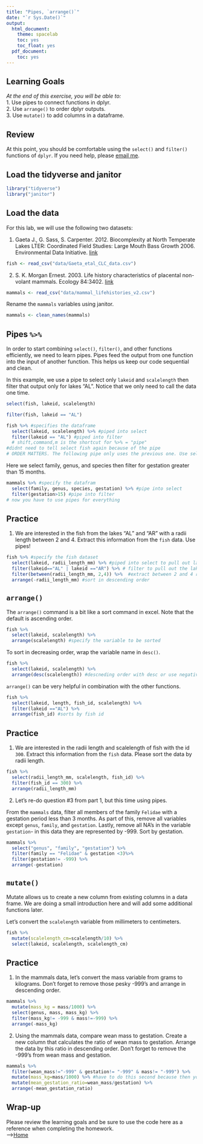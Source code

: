 ```yaml
---
title: "Pipes, `arrange()`"
date: "`r Sys.Date()`"
output:
  html_document:
    theme: spacelab
    toc: yes
    toc_float: yes
  pdf_document:
    toc: yes
---
```


## Learning Goals
*At the end of this exercise, you will be able to:*    
1. Use pipes to connect functions in dplyr.  
2. Use `arrange()` to order dplyr outputs.  
3. Use `mutate()` to add columns in a dataframe.  

## Review
At this point, you should be comfortable using the `select()` and `filter()` functions of `dplyr`. If you need help, please [email me](mailto: jmledford@ucdavis.edu).  

## Load the tidyverse and janitor
```r
library("tidyverse")
library("janitor")
```

## Load the data
For this lab, we will use the following two datasets:  

1. Gaeta J., G. Sass, S. Carpenter. 2012. Biocomplexity at North Temperate Lakes LTER: Coordinated Field Studies: Large Mouth Bass Growth 2006. Environmental Data Initiative.   [link](https://portal.edirepository.org/nis/mapbrowse?scope=knb-lter-ntl&identifier=267)  
```r
fish <- read_csv("data/Gaeta_etal_CLC_data.csv")
```

2. S. K. Morgan Ernest. 2003. Life history characteristics of placental non-volant mammals. Ecology 84:3402.   [link](http://esapubs.org/archive/ecol/E084/093/)  
```r
mammals <- read_csv("data/mammal_lifehistories_v2.csv")
```

Rename the `mammals` variables using janitor.  
```r
mammals <- clean_names(mammals)
```

## Pipes `%>%` 
In order to start combining `select()`, `filter()`, and other functions efficiently, we need to learn pipes. Pipes feed the output from one function into the input of another function. This helps us keep our code sequential and clean.  

In this example, we use a pipe to select only `lakeid` and `scalelength` then filter that output only for lakes "AL". Notice that we only need to call the data one time.  
```r
select(fish, lakeid, scalelength)
```

```r
filter(fish, lakeid == "AL")
```

```r
fish %>% #specifies the dataframe
  select(lakeid, scalelength) %>% #piped into select
  filter(lakeid == "AL") #piped into filter
  # shift,command,m is the shortcut for %>% = "pipe"
#didnt need to tell select fish again because of the pipe
# ORDER MATTERS. The following pipe only uses the previous one. Use select before filter.
```

Here we select family, genus, and species then filter for gestation greater than 15 months.
```r
mammals %>% #specify the datafram
  select(family, genus, species, gestation) %>% #pipe into select
  filter(gestation>15) #pipe into filter
# now you have to use pipes for everything
```

## Practice
1. We are interested in the fish from the lakes "AL" and "AR" with a radii length between 2 and 4. Extract this information from the `fish` data. Use pipes!  
```r
fish %>% #specify the fish dataset
  select(lakeid, radii_length_mm) %>% #piped into select to pull out lakeid and radii length
  filter(lakeid=="AL" | lakeid =="AR") %>% # filter to pull out the lakes. AND or Comma does not work
  filter(between(radii_length_mm, 2,4)) %>%  #extract between 2 and 4 radii length
  arrange(-radii_length_mm) #sort in descending order
```

## `arrange()`
The `arrange()` command is a bit like a sort command in excel. Note that the default is ascending order.  
```r
fish %>% 
  select(lakeid, scalelength) %>% 
  arrange(scalelength) #specify the variable to be sorted
```

To sort in decreasing order, wrap the variable name in `desc()`.
```r
fish %>% 
  select(lakeid, scalelength) %>% 
  arrange(desc(scalelength)) #descneding order with desc or use negative sign (-)-- look at practie question 1
```

`arrange()` can be very helpful in combination with the other functions.
```r
fish %>% 
  select(lakeid, length, fish_id, scalelength) %>% 
  filter(lakeid =="AL") %>% 
  arrange(fish_id) #sorts by fish id
```

## Practice
1. We are interested in the radii length and scalelength of fish with the id `300`. Extract this information from the `fish` data. Please sort the data by radii length.
```r
fish %>% 
  select(radii_length_mm, scalelength, fish_id) %>% 
  filter(fish_id == 300) %>% 
  arrange(radii_length_mm)
```

2. Let's re-do question #3 from part 1, but this time using pipes.  

From the `mammals` data, filter all members of the family `Felidae` with a gestation period less than 3 months. As part of this, remove all variables except `genus`, `family`, and `gestation`. Lastly, remove all NA's in the variable `gestation`- in this data they are represented by -999. Sort by gestation.
```r
mammals %>% 
  select("genus", "family", "gestation") %>% 
  filter(family == "Felidae" & gestation <3)%>% 
  filter(gestation!= -999) %>% 
  arrange(-gestation)
```

## `mutate()`  
Mutate allows us to create a new column from existing columns in a data frame. We are doing a small introduction here and will add some additional functions later.  

Let's convert the `scalelength` variable from millimeters to centimeters.  
```r
fish %>% 
  mutate(scalelength_cm=scalelength/10) %>% 
  select(lakeid, scalelength, scalelength_cm)
```

## Practice
1. In the mammals data, let's convert the mass variable from grams to kilograms.  Don't forget to remove those pesky -999's and arrange in descending order.
```r
mammals %>% 
  mutate(mass_kg = mass/1000) %>% 
  select(genus, mass, mass_kg) %>% 
  filter(mass_kg!= -999 & mass!=-999) %>% 
  arrange(-mass_kg)
```

2. Using the mammals data, compare wean mass to gestation. Create a new column that calculates the ratio of wean mass to gestation. Arrange the data by this ratio in descending order. Don't forget to remove the -999's from wean mass and gestation.
```r
mammals %>% 
  filter(wean_mass!="-999" & gestation!= "-999" & mass!= "-999") %>%
  mutate(mass_kg=mass/1000) %>% #have to do this second because then you might have a -999*10
  mutate(mean_gestation_ratio=wean_mass/gestation) %>% 
  arrange(-mean_gestation_ratio)
```

## Wrap-up  

Please review the learning goals and be sure to use the code here as a reference when completing the homework.  
-->[Home](https://jmledford3115.github.io/datascibiol/)